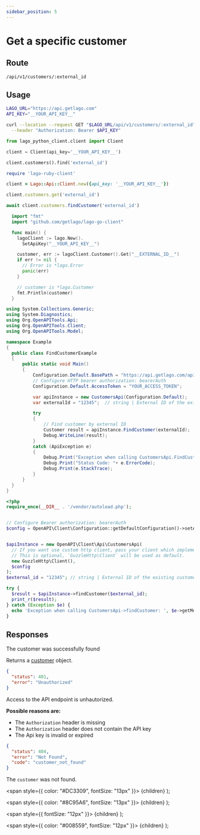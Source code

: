 ```yaml
---
sidebar_position: 5
---
```



# Get a specific customer

## Route

```curl title="GET"
/api/v1/customers/:external_id
```

## Usage

<Tabs groupId="prog-language">
  <TabItem value="curl" label="Curl" default>

  ```bash
  LAGO_URL="https://api.getlago.com"
  API_KEY="__YOUR_API_KEY__"

  curl --location --request GET "$LAGO_URL/api/v1/customers/:external_id" \
    --header "Authorization: Bearer $API_KEY"
  ```
  </TabItem>

  <TabItem value="python" label="Python">

  ```python
  from lago_python_client.client import Client

  client = Client(api_key='__YOUR_API_KEY__')

  client.customers().find('external_id')
  ```
  </TabItem>

  <TabItem value="ruby" label="Ruby">

  ```ruby
  require 'lago-ruby-client'

  client = Lago::Api::Client.new({api_key: '__YOUR_API_KEY__'})

  client.customers.get('external_id')
  ```
  </TabItem>

  <TabItem value="javascript" label="Javascript">

  ```javascript
  await client.customers.findCustomer('external_id')
  ```
  </TabItem>

  <TabItem value="go" label="Go">

  ```go
    import "fmt"
    import "github.com/getlago/lago-go-client"

    func main() {
      lagoClient := lago.New().
        SetApiKey("__YOUR_API_KEY__")

      customer, err := lagoClient.Customer().Get("__EXTERNAL_ID__")
      if err != nil {
        // Error is *lago.Error
        panic(err)
      }

      // customer is *lago.Customer
      fmt.Println(customer)
    }
  ```

  </TabItem>

  <TabItem value="csharp" label="C#">

  ```csharp
using System.Collections.Generic;
using System.Diagnostics;
using Org.OpenAPITools.Api;
using Org.OpenAPITools.Client;
using Org.OpenAPITools.Model;

namespace Example
{
    public class FindCustomerExample
    {
        public static void Main()
        {
            Configuration.Default.BasePath = "https://api.getlago.com/api/v1";
            // Configure HTTP bearer authorization: bearerAuth
            Configuration.Default.AccessToken = "YOUR_ACCESS_TOKEN";

            var apiInstance = new CustomersApi(Configuration.Default);
            var externalId = "12345";  // string | External ID of the existing customer

            try
            {
                // Find customer by external ID
                Customer result = apiInstance.FindCustomer(externalId);
                Debug.WriteLine(result);
            }
            catch (ApiException e)
            {
                Debug.Print("Exception when calling CustomersApi.FindCustomer: " + e.Message );
                Debug.Print("Status Code: "+ e.ErrorCode);
                Debug.Print(e.StackTrace);
            }
        }
    }
}
  ```

  </TabItem>
  <TabItem value="php" label="PHP">

  ```php
<?php
require_once(__DIR__ . '/vendor/autoload.php');


// Configure Bearer authorization: bearerAuth
$config = OpenAPI\Client\Configuration::getDefaultConfiguration()->setAccessToken('YOUR_ACCESS_TOKEN');


$apiInstance = new OpenAPI\Client\Api\CustomersApi(
    // If you want use custom http client, pass your client which implements `GuzzleHttp\ClientInterface`.
    // This is optional, `GuzzleHttp\Client` will be used as default.
    new GuzzleHttp\Client(),
    $config
);
$external_id = "12345"; // string | External ID of the existing customer

try {
    $result = $apiInstance->findCustomer($external_id);
    print_r($result);
} catch (Exception $e) {
    echo 'Exception when calling CustomersApi->findCustomer: ', $e->getMessage(), PHP_EOL;
}
  ```

  </TabItem>
</Tabs>

## Responses

<Tabs>
  <TabItem value="200" label="HTTP 200" default>
  The customer was successfully found

  Returns a [customer](./customer-object) object.
  </TabItem>

  <TabItem value="401" label="HTTP 401">

  ```json
  {
    "status": 401,
    "error": "Unauthorized"
  }
  ```

  Access to the API endpoint is unhautorized.

  **Possible reasons are:**
  * The `Authorization` header is missing
  * The `Authorization` header does not contain the API key
  * The Api key is invalid or expired


  </TabItem>

  <TabItem value="404" label="HTTP 404">

  ```json
  {
    "status": 404,
    "error": "Not Found",
    "code": "customer_not_found"
  }
  ```

  The `customer` was not found.
  </TabItem>

</Tabs>



  <span
    style={{
      color: "#DC3309",
      fontSize: "13px"
    }}>
    {children}
  </span>
);

  <span
    style={{
      color: "#8C95A6",
      fontSize: "13px"
    }}>
    {children}
  </span>
);

  <span
    style={{
      fontSize: "12px"
    }}>
    {children}
  </span>
);

  <span
    style={{
      color: "#008559",
      fontSize: "12px"
    }}>
    {children}
  </span>
);
